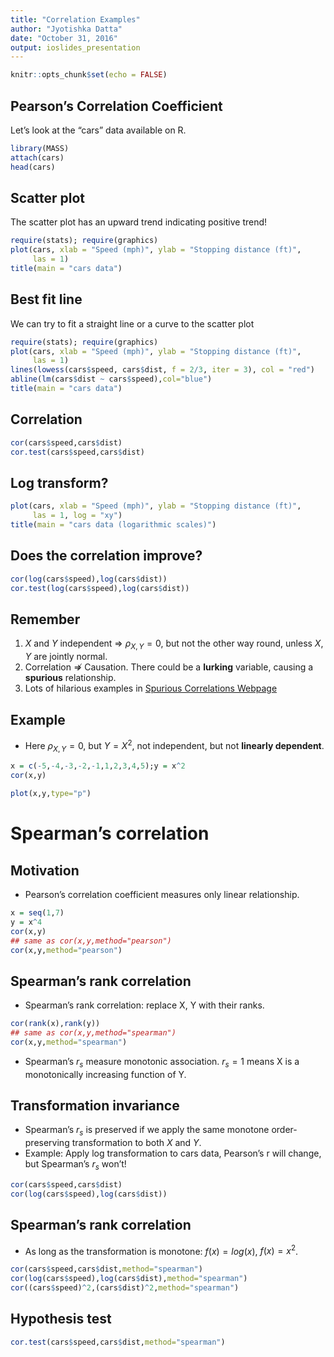 ```yaml
---
title: "Correlation Examples"
author: "Jyotishka Datta"
date: "October 31, 2016"
output: ioslides_presentation
---
```


```r
knitr::opts_chunk$set(echo = FALSE)
```

## Pearson's Correlation Coefficient 

Let's look at the "cars" data available on R. 

```r
library(MASS)
attach(cars)
head(cars)
```

## Scatter plot

The scatter plot has an upward trend indicating positive trend! 
```r
require(stats); require(graphics)
plot(cars, xlab = "Speed (mph)", ylab = "Stopping distance (ft)",
     las = 1)
title(main = "cars data")
```

## Best fit line 
We can try to fit a straight line or a curve to the scatter plot 
```r
require(stats); require(graphics)
plot(cars, xlab = "Speed (mph)", ylab = "Stopping distance (ft)",
     las = 1)
lines(lowess(cars$speed, cars$dist, f = 2/3, iter = 3), col = "red")
abline(lm(cars$dist ~ cars$speed),col="blue")
title(main = "cars data")
```

## Correlation

```r
cor(cars$speed,cars$dist)
cor.test(cars$speed,cars$dist)
```


## Log transform?

```r
plot(cars, xlab = "Speed (mph)", ylab = "Stopping distance (ft)",
     las = 1, log = "xy")
title(main = "cars data (logarithmic scales)")
```

## Does the correlation improve? 

```r
cor(log(cars$speed),log(cars$dist))
cor.test(log(cars$speed),log(cars$dist))
```

## Remember 
1.  $X$ and $Y$ independent $\Rightarrow$ $\rho_{X,Y} = 0$, but not the other way round, unless $X,Y$ are jointly normal. 
2. Correlation $\not \Rightarrow$ Causation. There could be a **lurking** variable, causing a **spurious** relationship. 
3. Lots of hilarious examples in 
[Spurious Correlations Webpage](http://tylervigen.com/spurious-correlations)

## Example 

- Here $\rho_{X,Y} = 0$, but $Y = X^2$, not independent, but not **linearly dependent**. 

```r
x = c(-5,-4,-3,-2,-1,1,2,3,4,5);y = x^2 
cor(x,y)
```
```r
plot(x,y,type="p")
```


# Spearman's correlation 

## Motivation 

-  Pearson's correlation coefficient measures only linear relationship. 

```r
x = seq(1,7)
y = x^4
cor(x,y)
## same as cor(x,y,method="pearson")
cor(x,y,method="pearson")
```

## Spearman's rank correlation 

-  Spearman's rank correlation: replace X, Y with their ranks. 

```r
cor(rank(x),rank(y))
## same as cor(x,y,method="spearman")
cor(x,y,method="spearman")
```
-  Spearman's $r_s$ measure monotonic association. $r_s = 1$ means X is a monotonically increasing function of Y. 

## Transformation invariance

- Spearman's $r_s$ is preserved if we apply the same monotone order-preserving transformation to both $X$ and $Y$.
- Example: Apply log transformation to cars data, Pearson's r will change, but Spearman's $r_s$ won't! 

```r
cor(cars$speed,cars$dist)
cor(log(cars$speed),log(cars$dist))
```

## Spearman's rank correlation 

- As long as the transformation is monotone: $f(x) = log(x)$, $f(x) = x^2$.

```r
cor(cars$speed,cars$dist,method="spearman")
cor(log(cars$speed),log(cars$dist),method="spearman")
cor((cars$speed)^2,(cars$dist)^2,method="spearman")
```

## Hypothesis test 

```r
cor.test(cars$speed,cars$dist,method="spearman")
```





